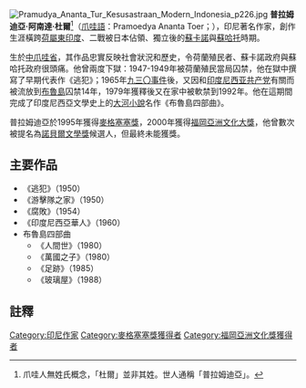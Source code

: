 {{Expand|time=2015-08-06T08:29:39+00:00}}
[[File:Pramudya_Ananta_Tur_Kesusastraan_Modern_Indonesia_p226.jpg|thumb]]
'''普拉姆迪亞·阿南達·杜爾'''<ref>爪哇人無姓氏概念，「杜爾」並非其姓。世人通稱「普拉姆迪亞」。</ref>（[[爪哇語|爪哇語]]：Pramoedya Ananta Toer；{{bd|1925年|2月6日|2006年|4月30日|cat=Pramoedya}}），印尼著名作家，創作生涯橫跨[[荷屬東印度|荷屬東印度]]、二戰被日本佔領、獨立後的[[蘇卡諾|蘇卡諾]]與[[蘇哈托|蘇哈托]]時期。

生於[[中爪哇省|中爪哇省]]{{link-en|布洛亞|Blora Regency}}，其作品忠實反映社會狀況和歷史，令荷蘭殖民者、蘇卡諾政府與蘇哈托政府很頭痛。他曾兩度下獄：1947-1949年被荷蘭殖民當局囚禁，他在獄中撰寫了早期代表作《逃犯》；1965年[[九三〇事件|九三〇事件]]後，又因和[[印度尼西亚共产党|印度尼西亚共产党]]有關而被流放到[[布魯島|布魯島]]囚禁14年，1979年獲釋後又在家中被軟禁到1992年。他在這期間完成了印度尼西亞文學史上的[[大河小說|大河小說]]名作《布魯島四部曲》。

普拉姆迪亞於1995年獲得[[麥格塞塞獎|麥格塞塞獎]]，2000年獲得[[福岡亞洲文化大獎|福岡亞洲文化大獎]]，他曾數次被提名為[[諾貝爾文學獎|諾貝爾文學獎]]候選人，但最終未能獲獎。

==主要作品==
*《逃犯》（1950）
*《游擊隊之家》（1950）
*《腐敗》（1954）
*《印度尼西亞華人》（1960）
*布魯島四部曲
**《人間世》（1980）
**《萬國之子》（1980）
**《足跡》（1985）
**《玻璃屋》（1988）
==註釋==
{{commonscat|Pramoedya Ananta Toer}}
{{reflist}}

{{Authority control}}
{{DEFAULTSORT:Pramoedya}}
[[Category:印尼作家|Category:印尼作家]]
[[Category:麥格塞塞獎獲得者|Category:麥格塞塞獎獲得者]]
[[Category:福岡亞洲文化獎獲得者|Category:福岡亞洲文化獎獲得者]]